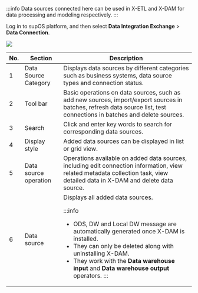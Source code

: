 :::info
Data sources connected here can be used in X-ETL and X-DAM for data processing and modeling respectively.
:::

Log in to supOS platform, and then select **Data Integration Exchange** > **Data Connection**.

![](https://wordpressfreezonex.oss-cn-hangzhou.aliyuncs.com/supETL/3.png)

<table>
  <thead>
    <tr>
      <th>No.</th>
      <th>Section</th>
      <th>Description</th>
    </tr>
  </thead>
  <tbody>
    <tr>
      <td>1</td>
      <td>Data Source Category</td>
      <td>Displays data sources by different categories such as business systems, data source types and connection status.</td>
    </tr>
    <tr>
      <td>2</td>
      <td>Tool bar</td>
      <td>Basic operations on data sources, such as add new sources, import/export sources in batches, refresh data source list, test connections in batches and delete sources.</td>
    </tr>
    <tr>
      <td>3</td>
      <td>Search</td>
      <td>Click and enter key words to search for corresponding data sources.</td>
    </tr>
    <tr>
      <td>4</td>
      <td>Display style</td>
      <td>Added data sources can be displayed in list or grid view.</td>
    </tr>
    <tr>
      <td>5</td>
      <td>Data source operation</td>
      <td>Operations available on added data sources, including edit connection information, view related metadata collection task, view detailed data in X-DAM and delete data source.</td>
    </tr>
    <tr>
      <td>6</td>
      <td>Data source</td>
      <td>Displays all added data sources.

:::info
- ODS, DW and Local DW message are automatically generated once X-DAM is installed.
- They can only be deleted along with uninstalling X-DAM.
- They work with the **Data warehouse input** and **Data warehouse output** operators.
:::

</td>
    </tr>
  </tbody>
</table>
